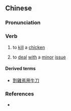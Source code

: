 {{also|割鸡}}
==Chinese==
{{zh-forms|s=割鸡}}

===Pronunciation===
{{zh-pron
|m=gējī
|cat=v
}}

===Verb===
{{zh-verb}}

# to [[kill]] a [[chicken]]
# {{lb|zh|idiomatic}} to [[deal]] [[with]] a [[minor]] [[issue]]

====Derived terms====
* [[割雞焉用牛刀]]

===References===
* {{cite-book|last=|first=|authorlink=|coauthors=|year=2007|title=[[w:Hanyu Da Cidian|Hanyu Da Cidian 3.0]]|language=Mandarin|publisher=[[w:Commercial Press|Commercial Press]]|location=[[Hong Kong]]|isbn=9789620702778}}
